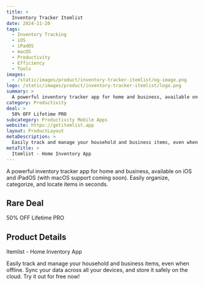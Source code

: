 ```yaml
---
title: >
  Inventory Tracker Itemlist
date: 2024-11-20
tags:
  - Inventory Tracking
  - iOS
  - iPadOS
  - macOS
  - Productivity
  - Efficiency
  - Tools
images:
  - /static/images/product/inventory-tracker-itemlist/og-image.png
logo: /static/images/product/inventory-tracker-itemlist/logo.png
summary: >
  A powerful inventory tracker app for home and business, available on iOS and iPadOS (with macOS support coming soon). Easily organize, categorize, and locate items in seconds.
category: Productivity
deal: >
  50% OFF Lifetime PRO
subcategory: Productivity Mobile Apps
website: https://getitemlist.app
layout: ProductLayout
metaDescription: >
  Easily track and manage your household and business items, even when offline. Sync your data across all your devices, and store it safely on the cloud. Try it out for free now!
metaTitle: >
  Itemlist - Home Inventory App
---
```

A powerful inventory tracker app for home and business, available on iOS and iPadOS (with macOS support coming soon). Easily organize, categorize, and locate items in seconds.

## Rare Deal

50% OFF Lifetime PRO

## Product Details
Itemlist - Home Inventory App

Easily track and manage your household and business items, even when offline. Sync your data across all your devices, and store it safely on the cloud. Try it out for free now!
